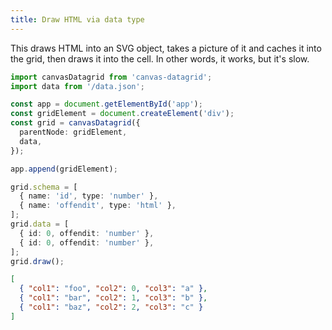 ```yaml
---
title: Draw HTML via data type
---
```



This draws HTML into an SVG object, takes a picture of it and caches it into the grid, then draws it into the cell. In other words, it works, but it\'s slow.

<SandpackEditor>

```ts
import canvasDatagrid from 'canvas-datagrid';
import data from '/data.json';

const app = document.getElementById('app');
const gridElement = document.createElement('div');
const grid = canvasDatagrid({
  parentNode: gridElement,
  data,
});

app.append(gridElement);

grid.schema = [
  { name: 'id', type: 'number' },
  { name: 'offendit', type: 'html' },
];
grid.data = [
  { id: 0, offendit: 'number' },
  { id: 0, offendit: 'number' },
];
grid.draw();
```

```json data.json
[
  { "col1": "foo", "col2": 0, "col3": "a" },
  { "col1": "bar", "col2": 1, "col3": "b" },
  { "col1": "baz", "col2": 2, "col3": "c" }
]
```

</SandpackEditor>
